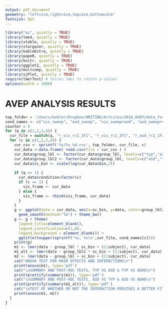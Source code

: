 ```yaml
---
output: pdf_document
geometry: "left=1cm,right=1cm,top=2cm,bottom=2cm"
fontsize: 9pt
---
```

```r
library("ez", quietly = TRUE)
library(lme4, quietly = TRUE)
library(xtable, quietly = TRUE)
library(stargazer, quietly = TRUE)
library(kableExtra, quietly = TRUE)
library(papeR, quietly = TRUE)
library(knitr, quietly = TRUE)
library(ggplot2, quietly = TRUE)
library(multcomp, quietly = TRUE)
library(sjPlot, quietly = TRUE)
require(lmerTest) # forces lmer to return p-values
options(width = 1800) 
```
# AVEP ANALYSIS RESULTS
```r
top_folder = '/Users/kohler/Dropbox/WRITING/Articles/2018_AVEP/data_for_r'
cond_names <- c("vis_sweep", "aud_sweep", "vis_sweep+aud", "aud_sweep+vis")
counter = 0
for (q in c(1,2,3,4)) {
  cur_file = switch(q, "r_vis_rc1_1F1", "r_vis_rc1_2F1", "r_aud_rc1_1F2", "r_aud_rc1_2F2") 
  for (c in c(1,2,3,4)) {
    cur_csv <- sprintf('%s/%s_%d.csv', top_folder, cur_file, c)
    cur_data <-data.frame( read.csv(file = cur_csv ) )
    cur_data$group_lbl <- factor(cur_data$group_lbl, levels=c("typ","asd","adhd"))
    cur_data$group_lbl2 <- factor(cur_data$group_lbl, levels=c("asd","typ","adhd"))
    cur_data$sc_bin <- scale(log(cur_data$bin,2))
    
    if (q == 1) {
      cur_data$condition=factor(c)
      if (c == 1) {
        vis_frame <- cur_data
      } else {
        vis_frame <- rbind(vis_frame, cur_data) 
      }
    }
    g <- ggplot(data = cur_data, aes(x=sc_bin, y=data, color=group_lbl2), ylim(0,15)) + 
      geom_smooth(method="lm") + theme_bw()
    g <- g + theme(
      legend.title=element_blank(), 
      legend.justification=c(1,0), 
      legend.background = element_blank()) + 
      ggtitle(toupper(sprintf('%s, %s\n',cur_file, cond_names[c])))
    print(g)
    m1 <- lmer(data ~ group_lbl * sc_bin + (1|subject), cur_data)
    m1_alt <- lmer(data ~ group_lbl2 * sc_bin + (1|subject), cur_data)
    m2 <- lmer(data ~ group_lbl + sc_bin + (1|subject), cur_data)
    cat("ANOVA TEST FOR MAIN EFFECTS AND INTERACTIONS\n")
    print(anova(m1), type='pdf')
    cat("\nSUMMARY AND POST-HOC TESTS, TYP VS ASD & TYP VS ADHD\n")
    print(prettify(summary(m1)), type='pdf')
    cat("\nSUMMARY AND POST-HOC TESTS, ASD VS TYP & ASD VS ADHD\n")
    print(prettify(summary(m1_alt)), type='pdf')
    cat("\nTEST OF WHETHER OR NOT THE INTERACTION PROVIDES A BETTER FIT\n")
    print(anova(m1, m2))
  }
}
```
